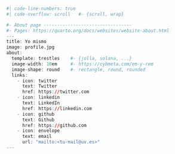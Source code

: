 ```r
#| code-line-numbers: true
#| code-overflow: scroll   #- {scroll, wrap}

#- About page ---------------------------------
#- Pages: https://quarto.org/docs/websites/website-about.html
---
title: Yo mismo
image: profile.jpg
about:
  template: trestles    #- {jolla, solana, ...}
  image-width: 10em     #- https://cybmeta.com/em-y-rem
  image-shape: round    #- rectangle, round, rounded
  links:
    - icon: twitter
      text: Twitter
      href: https://twitter.com
    - icon: linkedin
      text: LinkedIn
      href: https://linkedin.com
    - icon: github
      text: Github
      href: https://github.com
    - icon: envelope
      text: email
      url: "mailto:<tu-mail@uv.es>"
---

```